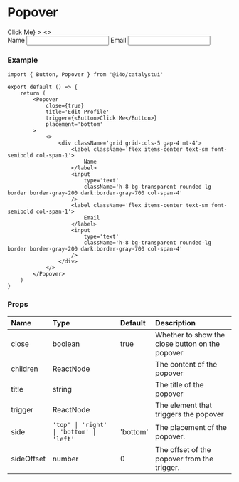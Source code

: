
# Popover

<DemoCard>
	<Popover
		close={true}
		title='Edit Profile'
		trigger={<Button>Click Me</Button>}
	>
		<>
			<div className='grid grid-cols-5 gap-4 mt-4'>
				<label className='flex items-center text-sm font-semibold col-span-1'>
					Name
				</label>
				<input
					type='text'
					className='h-8 bg-transparent rounded-lg border border-gray-200 dark:border-gray-700 col-span-4'
				/>
				<label className='flex items-center text-sm font-semibold col-span-1'>
					Email
				</label>
				<input
					type='text'
					className='h-8 bg-transparent rounded-lg border border-gray-200 dark:border-gray-700 col-span-4'
				/>
			</div>
		</>
	</Popover>
</DemoCard>

### Example

```tsx
import { Button, Popover } from '@i4o/catalystui'

export default () => {
	return (
		<Popover
			close={true}
			title='Edit Profile'
			trigger={<Button>Click Me</Button>}
			placement='bottom'
		>
			<>
				<div className='grid grid-cols-5 gap-4 mt-4'>
					<label className='flex items-center text-sm font-semibold col-span-1'>
						Name
					</label>
					<input
						type='text'
						className='h-8 bg-transparent rounded-lg border border-gray-200 dark:border-gray-700 col-span-4'
					/>
					<label className='flex items-center text-sm font-semibold col-span-1'>
						Email
					</label>
					<input
						type='text'
						className='h-8 bg-transparent rounded-lg border border-gray-200 dark:border-gray-700 col-span-4'
					/>
				</div>
			</>
		</Popover>
	)
}
```

### Props

| Name       | Type                                     | Default  | Description                                     |
| :--------- | :--------------------------------------- | :------- | :---------------------------------------------- |
| close      | boolean                                  | true     | Whether to show the close button on the popover |
| children   | ReactNode                                |          | The content of the popover                      |
| title      | string                                   |          | The title of the popover                        |
| trigger    | ReactNode                                |          | The element that triggers the popover           |
| side       | `'top' \| 'right' \| 'bottom' \| 'left'` | 'bottom' | The placement of the popover.                   |
| sideOffset | number                                   | 0        | The offset of the popover from the trigger.     |
